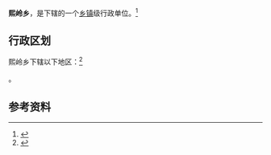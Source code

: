 {{中国乡级行政区|35/09/23/203/000}}

'''熙岭乡'''，是{{PRC admin/fullname|35/09/23/203/000|3}}下辖的一个[[乡镇|乡镇]]级行政单位。<ref>{{PRC admin/ref sgc|{{PRC admin/parent|35/09/23/203/000}}}}</ref>

== 行政区划 ==

熙岭乡下辖以下地区：<ref>{{PRC admin/ref sgc|35/09/23/203/000}}</ref>

{{PRC admin/children|35/09/23/203/000}}。

== 参考资料 ==

{{reflist}}

{{行政区划小作品}}
{{PRC admin/navcat|35/09/23/203/000}}